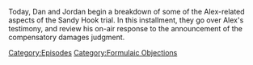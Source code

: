 {{Episode
    | title           = Trial Recap, Part 1
    | caption         = [https://knowledgefight.libsyn.com/714-trial-recap-part-1 Listen to this episode on Libsyn]
    | episodeNumber   = 714
    | length          = 02:49:09
    | airDate         = August 11, 2022
    | previousEpisode = [[713: Chatting With Becca Lewis]]
    | nextEpisode     = [[715: Trial Recap, Part 2]]
}}

{{Stub}}

Today, Dan and Jordan begin a breakdown of some of the Alex-related aspects of the Sandy Hook trial.  In this installment, they go over Alex's testimony, and review his on-air response to the announcement of the compensatory damages judgment.

[[Category:Episodes]]
[[Category:Formulaic Objections]]